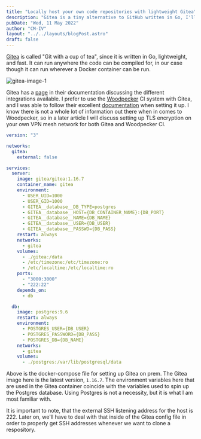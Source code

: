 ```yaml
---
title: "Locally host your own code repositories with lightweight Gitea"
description: "Gitea is a tiny alternative to GitHub written in Go, I'll show you how to use it."
pubDate: "Wed, 11 May 2022"
author: "CM-IV"
layout: "../../layouts/blogPost.astro"
draft: false
---
```


[Gitea](https://gitea.io/en-us/) is called "Git with a cup of tea", since it is written in Go, lightweight, and fast.  It can run anywhere the code can be compiled for, in our case though it can run wherever a Docker container can be run.

<Image class="image" alt="gitea-image-1" src="https://ik.imagekit.io/xbkhabiqcy9/img/gitea_59262IRyj.webp?ik-sdk-version=javascript-1.4.3&updatedAt=1652312437020" width={860} height={392} alt="Whoogle Search Image" />

Gitea has a [page](https://gitea.com/gitea/awesome-gitea#user-content-devops) in their documentation discussing the different integrations available.  I prefer to use the [Woodpecker](https://github.com/woodpecker-ci/woodpecker) CI system with Gitea, and I was able to follow their excellent [documentation](https://woodpecker-ci.org/docs/intro) when setting it up.  I know there is not a whole lot of information out there when in comes to Woodpecker, so in a later article I will discuss setting up TLS encryption on your own VPN mesh network for both Gitea and Woodpecker CI.

```yaml
version: "3"

networks:
  gitea:
    external: false

services:
  server:
    image: gitea/gitea:1.16.7
    container_name: gitea
    environment:
      - USER_UID=1000
      - USER_GID=1000
      - GITEA__database__DB_TYPE=postgres
      - GITEA__database__HOST={DB_CONTAINER_NAME}:{DB_PORT}
      - GITEA__database__NAME={DB_NAME}
      - GITEA__database__USER={DB_USER}
      - GITEA__database__PASSWD={DB_PASS}
    restart: always
    networks:
      - gitea
    volumes:
      - ./gitea:/data
      - /etc/timezone:/etc/timezone:ro
      - /etc/localtime:/etc/localtime:ro
    ports:
      - "3000:3000"
      - "222:22"
    depends_on:
      - db

  db:
    image: postgres:9.6
    restart: always
    environment:
      - POSTGRES_USER={DB_USER}
      - POSTGRES_PASSWORD={DB_PASS}
      - POSTGRES_DB={DB_NAME}
    networks:
      - gitea
    volumes:
      - ./postgres:/var/lib/postgresql/data
```

Above is the docker-compose file for setting up Gitea on prem.  The Gitea image here is the latest version, `1.16.7`.  The environment variables here that are used in the Gitea container coincide with the variables used to spin up the Postgres database.  Using Postgres is not a necessity, but it is what I am most familiar with.

It is important to note, that the external SSH listening address for the host is 222.  Later on, we'll have to deal with that inside of the Gitea config file in order to properly get SSH addresses whenever we want to clone a respository.